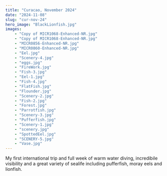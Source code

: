 ```yaml
---
title: "Curacao, November 2024"
date: "2024-11-08"
slug: "cur-nov-24"
hero_image: "BlackLionfish.jpg"
images:
    - "Copy of MICR1068-Enhanced-NR.jpg"
    - "Copy of MICR1068-Enhanced-NR.jpg"
    - "MICR0856-Enhanced-NR.jpg"
    - "MICR0860-Enhanced-NR.jpg"
    - "Eel.jpg"
    - "Scenery-4.jpg"
    - "eggs.jpg"
    - "FireWork.jpg"
    - "Fish-3.jpg"
    - "Eel-1.jpg"
    - "Fish-4.jpg"
    - "FlatFish.jpg"
    - "Flounder.jpg"
    - "Scenery-2.jpg"
    - "Fish-2.jpg"
    - "Forest.jpg"
    - "Parrotfish.jpg"
    - "Scenery-3.jpg"
    - "Pufferfish.jpg"
    - "Scenery-1.jpg"
    - "scenery.jpg"
    - "SpottedEel.jpg"
    - "SCENERY-5.jpg"
    - "Vase.jpg"
---
```

My first international trip and full week of warm water diving, incredibile visibility
and a great variety of sealife including pufferfish, moray eels and lionfish. 